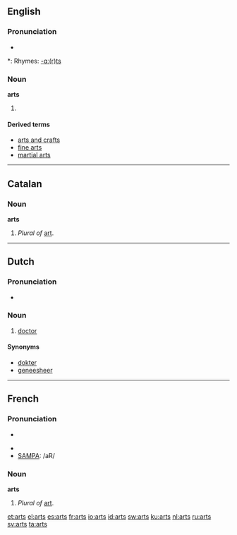 ==English==

===Pronunciation===
* {{audio|en-us-arts.ogg|Audio (US)}}

*: Rhymes: [[Rhymes:English:-ɑː(r)ts|-ɑː(r)ts]]

===Noun===
'''arts'''

# {{plural of|[[art]]}}

====Derived terms====
* [[arts and crafts]]
* [[fine arts]]
* [[martial arts]]

----

==Catalan==

===Noun===
'''arts''' {{f}} {{p}}

# ''Plural of'' [[art]].

----

==Dutch==

===Pronunciation===
*{{audio|Nl-arts.ogg|audio}}

===Noun===
{{nl-noun|g1=m|g2=f|artsen|artsje}}

# [[doctor]]

====Synonyms====
* [[dokter]]
* [[geneesheer]]

----

==French==

===Pronunciation===
* {{audio|en-us-arts.ogg|Audio (US)}}

* {{IPA|/aʁ/}}
* [[w:SAMPA|SAMPA]]: /aR/

===Noun===
'''arts''' {{m}} {{p}}

# ''Plural of'' [[art]].

[[et:arts]]
[[el:arts]]
[[es:arts]]
[[fr:arts]]
[[io:arts]]
[[id:arts]]
[[sw:arts]]
[[ku:arts]]
[[nl:arts]]
[[ru:arts]]
[[sv:arts]]
[[ta:arts]]